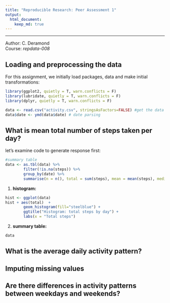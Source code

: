 ```yaml
---
title: "Reproducible Research: Peer Assessment 1"
output: 
  html_document:
    keep_md: true
---
```

------------------------------------------


Author:  C. Deramond  
Course:  *repdata-008* 


## Loading and preprocessing the data

For this assignment, we initially load packages, data and make initial transformations:
```r
library(ggplot2, quietly = T, warn.conflicts = F)
library(lubridate, quietly = T, warn.conflicts = F)
library(dplyr, quietly = T, warn.conflicts = F)

data <- read.csv("activity.csv", stringsAsFactors=FALSE) #get the data
data$date <- ymd(data$date) # date parsing              

```


## What is mean total number of steps taken per day?

let's examine code to generate response first:

```r
#summary table
data <- as.tbl(data) %>%
        filter(!is.na(steps)) %>%
        group_by(date) %>%
        summarise(n = n(), total = sum(steps), mean = mean(steps), median = median(as.numeric(steps))) 
```
1. **histogram:**
```r
hist <- ggplot(data)
hist + aes(total)  + 
        geom_histogram(fill="steelblue") + 
        ggtitle("Histogram: total steps by day") + 
        labs(x = "Total steps")

```

2. **summary table:** 
```r
data
```




## What is the average daily activity pattern?



## Imputing missing values



## Are there differences in activity patterns between weekdays and weekends?
